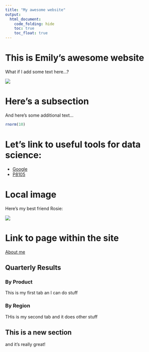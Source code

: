 ```yaml
---
title: "My awesome website"
output: 
  html_document:
    code_folding: hide
    toc: true
    toc_float: true
---
```


# This is Emily's awesome website

What if I add some text here...?

![](https://media.giphy.com/media/drXGoW1iudhKw/giphy.gif)

# Here's a subsection

And here's some additional text...

```r
rnorm(10)
```


# Let's link to useful tools for data science:
* [Google](https://www.google.com/)
* [P8105](https://p8105.com)

# Local image

Here's my best friend Rosie:

![](./Rosie.jpg)

# Link to page within the site

[About me](about.html)

## Quarterly Results {.tabset}

### By Product

This is my first tab an I can do stuff

### By Region

THis is my second tab and it does other stuff

## This is a new section

and it's really great!


